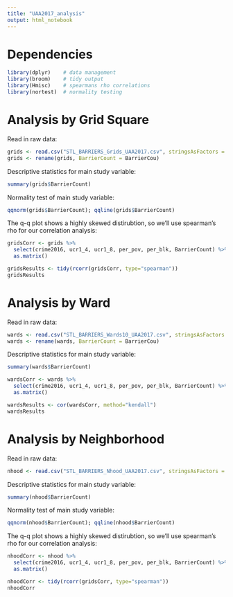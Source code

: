 ```yaml
---
title: "UAA2017_analysis"
output: html_notebook
---
```


# Dependencies
```r
library(dplyr)    # data management
library(broom)    # tidy output
library(Hmisc)    # spearmans rho correlations
library(nortest)  # normality testing

```


# Analysis by Grid Square

Read in raw data:

```r
grids <- read.csv("STL_BARRIERS_Grids_UAA2017.csv", stringsAsFactors = FALSE)
grids <- rename(grids, BarrierCount = BarrierCou)
```

Descriptive statistics for main study variable:

```r
summary(grids$BarrierCount)
```


Normality test of main study variable:

```r
qqnorm(grids$BarrierCount); qqline(grids$BarrierCount)
```

The q-q plot shows a highly skewed distirubtion, so we'll use spearman's rho for our correlation analysis:

```r
gridsCorr <- grids %>%
  select(crime2016, ucr1_4, ucr1_8, per_pov, per_blk, BarrierCount) %>%
  as.matrix()

gridsResults <- tidy(rcorr(gridsCorr, type="spearman"))
gridsResults

```

# Analysis by Ward

Read in raw data:

```r
wards <- read.csv("STL_BARRIERS_Wards10_UAA2017.csv", stringsAsFactors = FALSE)
wards <- rename(wards, BarrierCount = BarrierCou)
```

Descriptive statistics for main study variable:

```r
summary(wards$BarrierCount)
```

```r
wardsCorr <- wards %>%
  select(crime2016, ucr1_4, ucr1_8, per_pov, per_blk, BarrierCount) %>%
  as.matrix()

wardsResults <- cor(wardsCorr, method="kendall")
wardsResults
```

# Analysis by Neighborhood

Read in raw data:

```r
nhood <- read.csv("STL_BARRIERS_Nhood_UAA2017.csv", stringsAsFactors = FALSE)
```

Descriptive statistics for main study variable:

```r
summary(nhood$BarrierCount)
```


Normality test of main study variable:

```r
qqnorm(nhood$BarrierCount); qqline(nhood$BarrierCount)
```

The q-q plot shows a highly skewed distirubtion, so we'll use spearman's rho for our correlation analysis:

```r
nhoodCorr <- nhood %>%
  select(crime2016, ucr1_4, ucr1_8, per_pov, per_blk, BarrierCount) %>%
  as.matrix()

nhoodCorr <- tidy(rcorr(gridsCorr, type="spearman"))
nhoodCorr

```
